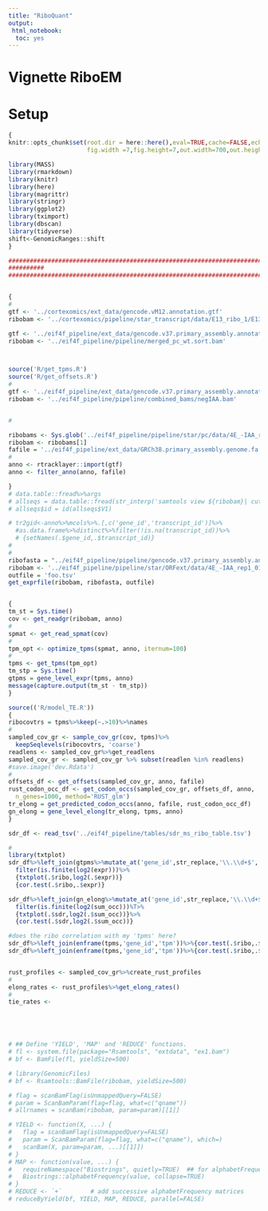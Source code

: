 ```yaml
---
title: "RiboQuant"
output: 
 html_notebook:
  toc: yes
---
```

  
# Vignette RiboEM
  
# Setup
  
```r
{
knitr::opts_chunk$set(root.dir = here::here(),eval=TRUE,cache=FALSE,echo=FALSE,warning = FALSE,message = FALSE,include=TRUE,
                      fig.width =7,fig.height=7,out.width=700,out.height=700,dev='png')

library(MASS)
library(rmarkdown)
library(knitr)
library(here)
library(magrittr)
library(stringr)
library(ggplot2)
library(tximport)
library(dbscan)
library(tidyverse)
shift<-GenomicRanges::shift
}
```


```r
################################################################################
########## 
################################################################################


{
#
gtf <- '../cortexomics/ext_data/gencode.vM12.annotation.gtf'
ribobam <- '../cortexomics/pipeline/star_transcript/data/E13_ribo_1/E13_ribo_1.bam'

gtf <- '../eif4f_pipeline/ext_data/gencode.v37.primary_assembly.annotation.gtf'
ribobam <- '../eif4f_pipeline/pipeline/merged_pc_wt.sort.bam'



source('R/get_tpms.R')
source('R/get_offsets.R')
#
gtf <- '../eif4f_pipeline/ext_data/gencode.v37.primary_assembly.annotation.gtf'
ribobam <- '../eif4f_pipeline/pipeline/combined_bams/negIAA.bam'


#

ribobams <- Sys.glob('../eif4f_pipeline/pipeline/star/pc/data/4E_-IAA_rep*/*.bam')
ribobam <- ribobams[1]
fafile = '../eif4f_pipeline/ext_data/GRCh38.primary_assembly.genome.fa'
#
anno <- rtracklayer::import(gtf)
anno <- filter_anno(anno, fafile)

}
# data.table::fread%>%args
# allseqs = data.table::fread(str_interp('samtools view ${ribobam}| cut -f 10'),header=F)
# allseqs$id = id(allseqs$V1)

# tr2gid<-anno%>%mcols%>%.[,c('gene_id','transcript_id')]%>%
  #as.data.frame%>%distinct%>%filter(!is.na(transcript_id))%>%
  # {setNames(.$gene_id,.$transcript_id)}
#
#
ribofasta = "../eif4f_pipeline/pipeline/gencode.v37.primary_assembly.annotation.orfext.fa"
ribobam <- '../eif4f_pipeline/pipeline/star/ORFext/data/4E_-IAA_rep1_01/4E_-IAA_rep1_01.bam'
outfile = 'foo.tsv'
get_exprfile(ribobam, ribofasta, outfile)


{
tm_st = Sys.time() 
cov <- get_readgr(ribobam, anno)
#
spmat <- get_read_spmat(cov)
#
tpm_opt <- optimize_tpms(spmat, anno, iternum=100)
#
tpms <- get_tpms(tpm_opt)
tm_stp = Sys.time()
gtpms = gene_level_expr(tpms, anno)
message(capture.output(tm_st - tm_stp))
}

source(('R/model_TE.R'))
{
ribocovtrs = tpms%>%keep(~.>10)%>%names
#
sampled_cov_gr <- sample_cov_gr(cov, tpms)%>%
  keepSeqlevels(ribocovtrs, 'coarse')
readlens <- sampled_cov_gr%>%get_readlens
sampled_cov_gr <- sampled_cov_gr %>% subset(readlen %in% readlens)
#save.image('dev.Rdata')
#
offsets_df <- get_offsets(sampled_cov_gr, anno, fafile)
rust_codon_occ_df <- get_codon_occs(sampled_cov_gr, offsets_df, anno,
  n_genes=1000, method='RUST_glm')
tr_elong = get_predicted_codon_occs(anno, fafile, rust_codon_occ_df)
gn_elong = gene_level_elong(tr_elong, tpms, anno)
}

sdr_df <- read_tsv('../eif4f_pipeline/tables/sdr_ms_ribo_table.tsv')

#
library(txtplot)
sdr_df%>%left_join(gtpms%>%mutate_at('gene_id',str_replace,'\\.\\d+$',''))%>%
  filter(is.finite(log2(expr)))%>%
  {txtplot(.$ribo,log2(.$expr))}
  {cor.test(.$ribo,.$expr)}

sdr_df%>%left_join(gn_elong%>%mutate_at('gene_id',str_replace,'\\.\\d+$',''))%>%
  filter(is.finite(log2(sum_occ)))%T>%
  {txtplot(.$sdr,log2(.$sum_occ))}%>%
  {cor.test(.$sdr,log2(.$sum_occ))}

#does the ribo correlation with my 'tpms' here?
sdr_df%>%left_join(enframe(tpms,'gene_id','tpm'))%>%{cor.test(.$ribo,.$tpm)}
sdr_df%>%left_join(enframe(tpms,'gene_id','tpm'))%>%{cor.test(.$ribo,.$tpm)}


rust_profiles <- sampled_cov_gr%>%create_rust_profiles
#
elong_rates <- rust_profiles%>%get_elong_rates()
#
tie_rates <- 





# ## Define 'YIELD', 'MAP' and 'REDUCE' functions.
# fl <- system.file(package="Rsamtools", "extdata", "ex1.bam")
# bf <- BamFile(fl, yieldSize=500)

# library(GenomicFiles)
# bf <- Rsamtools::BamFile(ribobam, yieldSize=500)

# flag = scanBamFlag(isUnmappedQuery=FALSE)
# param = ScanBamParam(flag=flag, what=c("qname"))
# allrnames = scanBam(ribobam, param=param)[[1]]

# YIELD <- function(X, ...) {
#   flag = scanBamFlag(isUnmappedQuery=FALSE)
#   param = ScanBamParam(flag=flag, what=c("qname"), which=)
#   scanBam(X, param=param, ...)[[1]])
# }
# MAP <- function(value, ...) {
#   requireNamespace("Biostrings", quietly=TRUE)  ## for alphabetFrequency()
#   Biostrings::alphabetFrequency(value, collapse=TRUE)
# }
# REDUCE <- `+`        # add successive alphabetFrequency matrices
# reduceByYield(bf, YIELD, MAP, REDUCE, parallel=FALSE)

```
